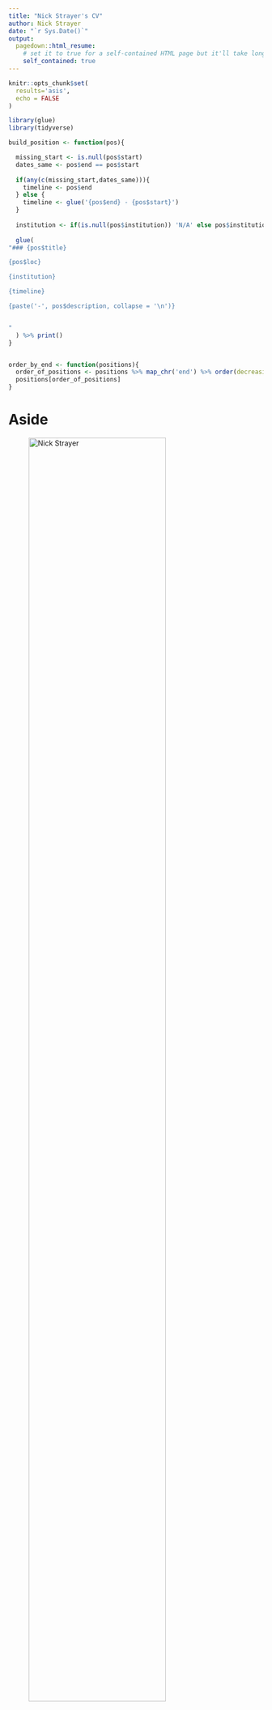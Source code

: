 ```yaml
---
title: "Nick Strayer's CV"
author: Nick Strayer
date: "`r Sys.Date()`"
output:
  pagedown::html_resume:
    # set it to true for a self-contained HTML page but it'll take longer to render
    self_contained: true
---
```


```r

knitr::opts_chunk$set(
  results='asis', 
  echo = FALSE
)

library(glue)
library(tidyverse)

build_position <- function(pos){

  missing_start <- is.null(pos$start)
  dates_same <- pos$end == pos$start
  
  if(any(c(missing_start,dates_same))){
    timeline <- pos$end
  } else {
    timeline <- glue('{pos$end} - {pos$start}')
  }
  
  institution <- if(is.null(pos$institution)) 'N/A' else pos$institution
  
  glue(
"### {pos$title}

{pos$loc}

{institution}

{timeline}

{paste('-', pos$description, collapse = '\n')}


"
  ) %>% print()
}


order_by_end <- function(positions){
  order_of_positions <- positions %>% map_chr('end') %>% order(decreasing = TRUE)
  positions[order_of_positions]
}
```


<style>
.blocks {
  break-inside: avoid;
}
</style>

Aside
================================================================================


![Nick Strayer](https://pbs.twimg.com/profile_images/1145705332783616000/Hrua26iX_400x400.png){width=80%}


Contact {#contact}
--------------------------------------------------------------------------------

- <i class="fa fa-envelope"></i> nick.strayer@gmail.com
- <i class="fa fa-twitter"></i> [NicholasStrayer](https://twitter.com/NicholasStrayer)
- <i class="fa fa-github"></i> [github.com/nstrayer](https://github.com/nstrayer)
- <i class="fa fa-phone"></i> (734) 645-0110



Skills {#skills}
--------------------------------------------------------------------------------

- 5 years of experience developing data visualizations in academic, industry, and journalism contexts.

- Highly experienced in R, Python, and Javascript. Work heavily with Bash, SQL, C++, and AWK.  


Disclaimer {#disclaimer}
--------------------------------------------------------------------------------

Made with the R package [**pagedown**](https://github.com/rstudio/pagedown). 

The source code is available at [github.com/nstrayer/cv](https://github.com/nstrayer/cv).

Last updated on `r Sys.Date()`.




Main
================================================================================

Nick Strayer {#title}
--------------------------------------------------------------------------------

Currently searching for Data Scientist positions


Education {data-icon=graduation-cap data-concise=true}
--------------------------------------------------------------------------------


### Vanderbilt University

PhD. Candidate, biostatistics

Nashville, TN

2020 - 2015

Dissertation on Bayesian network models and interactive biomedical visualization platforms

University Graduate Fellow

### University of Vermont

B.S., mathematics, statistics

Burlington, VT

2015 - 2011 

Minored in computer science

Thesis: An agent based model of Diel Vertical Migration patterns of Mysis diluviana


Research Experience {data-icon=laptop}
--------------------------------------------------------------------------------

```r
research_positions <- list(
  list(
    title = "Research Assistant", 
    loc = "Adair Laboratory", 
    institution = "University of Vermont",
    start = 2012,
    end = 2013,
    description = c('Independently analyzed and constructed statistical models for large data sets pertaining to carbon decomposition rates.')
  ),
   list(
    title = "Undergraduate Researcher", 
    loc = "Bentil Laboratory", 
    institution = "University of Vermont",
    start = 2013,
    end = 2014,
    description = c('Developed mathematical model to predict the transport of sulfur through the environment with applications in waste cleanup.')
  ),
  list(
    title = "Undergraduate Researcher", 
    loc = "Rubenstein Ecosystems Science Laboratory", 
    institution = "University of Vermont",
    start = 2013,
    end = 2015,
    description = c("Analyzed and visualized data for CATOS fish tracking project.",
"Head of data mining project to establish temporal trends in population densities of Mysis diluviana (Mysis).",
"Ran project to mathematically model the migration patterns of Mysis (honors thesis project.)")
  ),
  list(
    title = "Human Computer Interaction Researcher", 
    loc = "LabInTheWild (Reineke Lab)", 
    institution = "University of Michigan",
    start = 2015,
    end = 2015,
    description = c("Led development and implementation of interactive data visualizations to help users compare themselves to other demographics.")
  ),
  list(
    title = "Graduate Research Assistant", 
    loc = "TBILab (Yaomin Xu's Lab)", 
    institution = "Vanderbilt University",
    start = 2015,
    end = 2020,
    description = c("Primarilly working with large EHR and Biobank datasets.",
"Developing network-based methods to investigate and visualize clinically relevant patterns in data.")
  ),
  list(
    title = "Data Science Researcher", 
    loc = "Data Science Lab", 
    institution = "Johns Hopkins University",
    start = 2017,
    end = 2018,
    description = c(
      "Building R Shiny applications in the contexts of wearables and statistics education.",
      "Work primarily done in R Shiny and Javascript (node and d3js).")
  )
)

research_positions %>% 
  order_by_end() %>% 
  purrr::walk(build_position)
```



Industry Experience {data-icon=suitcase}
--------------------------------------------------------------------------------

```r
industry_positions <- list(
  list(
    title = "Software Engineering Intern", 
    loc = "Conduce", 
    institution = "Carpinteria, CA",
    start = 2014,
    end = 2014,
    description = c("Incorporated d3.js to the company's main software platform.")
  ),
   list(
    title = "Engineering Intern - User Experience", 
    loc = "Dealer.com", 
    institution = "Burlington, VT",
    start = 2015,
    end = 2015,
    description = c("Built internal tool to help analyze and visualize user interaction with backend products.")
  ),
  list(
    title = "Data Science Intern", 
    loc = "Dealer.com", 
    institution = "Burlington, VT",
    start = 2015,
    end = 2015,
    description = c("Worked with the product analytics team to help parse and visualize large stores of data to drive business decisions.")
  ),
  list(
    title = "Data Artist In Residence", 
    loc = "Conduce", 
    institution = "Carpinteria, CA",
    start = 2014,
    end = 2015,
    description = c("Envisioned, prototyped and implemented visualization framework in the course of one month.",
                    "Constructed training protocol for bringing third parties up to speed with new protocol.")
  ),
  list(
    title = "Data Journalist - Graphics Department", 
    loc = "New York Times", 
    institution = "New York, New York",
    start = 2016,
    end = 2016,
    description = c("Reporter with the graphics desk covering topics in science, politics, and sport.",
                    "Work primarily done in R, Javascript, and Adobe Illustrator.",
                    "Had most read and discussed article for entire paper for month of August, 2016.")
  )
)

industry_positions %>% 
  order_by_end() %>% 
  purrr::walk(build_position)
```


Teaching Experience {data-icon=chalkboard-teacher}
--------------------------------------------------------------------------------

```r
teaching_positions <- list(
  list(
    title = "Statistical Computing in R", 
    loc = "Vanderbilt Biostatistics Department", 
    institution = "Nashville, TN",
    start = 2017,
    end = 2017,
    description = c("TA and lectured",
"Covered introduction to R language for statistics applications",
"Graduate level class")
  ),
  list(
    title = "Advanced Statistical Learning and Inference", 
    loc = "Vanderbilt Biostatistics Department", 
    institution = "Nashville, TN",
    start = 2017,
    end = 2018,
    description = c("TA and lectured",
                    "Topics covered from penalized regression to boosted trees and neural networks",
                    "Highest level course offered in department")
  ),
  list(
    title = "Advanced Statistical Computing", 
    loc = "Vanderbilt Biostatistics Department", 
    institution = "Nashville, TN",
    start = 2018,
    end = 2018,
    description = c("TA and lectured",
                    "Covered modern statistical computing algorithms ",
                    "4th year PhD level class")
  ),
  list(
    title = "Data Visualization Best Practices", 
    loc = "DataCamp", 
    institution = "N/A",
    start = 2019,
    end = 2019,
    description = c(
      "Designed from bottom up course to teach best practices for scientific visualizations.",
      "Uses R and ggplot2.",
      "In top 10% on platform by popularity.")
  ),
  list(
    title = " Improving your visualization in Python", 
    loc = "DataCamp", 
    institution = "N/A",
    start = 2019,
    end = 2019,
    description = c(
      "Designed from bottom up course to teach advanced methods for enhancing visualization.",
      "Uses python, matplotlib, and seaborn.")
  )
)

teaching_positions %>% 
  order_by_end() %>% 
  purrr::walk(build_position)
```




Selected Press (About)  {data-icon=newspaper}
--------------------------------------------------------------------------------

```r
about_me_press <- list(
  list(
    title = "[Great paper? Swipe right on the new ‘Tinder for preprints’ app](https://www.sciencemag.org/news/2017/06/great-paper-swipe-right-new-tinder-preprints-app)", 
    loc = "Science", 
    institution = "N/A",
    start = 2017,
    end = 2017,
    description = c("Story of the app [Papr](jhubiostatistics.shinyapps.io/papr/) made with Jeff Leek and Lucy D’Agostino McGowan.")
  ),
  list(
    title = "[Swipe right for science: Papr app is ‘Tinder for preprints’](https://www.nature.com/news/swipe-right-for-science-papr-app-is-tinder-for-preprints-1.22163)", 
    loc = "Nature News", 
    institution = "N/A",
    start = 2017,
    end = 2017,
    description = c("Second press article for app Papr.")
  ),
  list(
    title = "[The Deeper Story in the Data](https://www.uvm.edu/uvmnews/news/deeper-story-data)", 
    loc = "University of Vermont Quarterly", 
    institution = "N/A",
    start = 2016,
    end = 2016,
    description = c("Story on my path post graduation and the power of narrative.")
  )
)

about_me_press %>% 
  order_by_end() %>% 
  purrr::walk(build_position)
```


Selected Press (By)  {data-icon=newspaper}
--------------------------------------------------------------------------------

```r
by_me_press <- list(
  list(
    title = "[The Great Student Migration](https://www.nytimes.com/interactive/2016/08/26/us/college-student-migration.html?smid=pl-share)", 
    loc = "The New York Times", 
    institution = "N/A",
    start = 2016,
    end = 2016,
    description = c("Most shared and discussed article from the New York Times for August 2016.")
  ),
  list(
    title = "[Wildfires are Getting Worse, The New York Times](https://www.nytimes.com/interactive/2016/07/25/us/wildfire-seasons-los-angeles.html)", 
    loc = "The New York Times", 
    institution = "N/A",
    start = 2016,
    end = 2016,
    description = c("GIS analysis and modeling of fire patterns and trends","Data in collaboration with NASA and USGS")
  ),
  list(
    title = "[Who’s Speaking at the Democratic National Convention?](https://www.nytimes.com/2016/07/26/upshot/democrats-may-not-be-unified-but-their-convention-speakers-are.html)", 
    loc = "The New York Times", 
    institution = "N/A",
    start = 2016,
    end = 2016,
    description = c("Data scraped from CSPAN records to figure out who talked and past conventions.")
  ),
  list(
    title = "[Who’s Speaking at the Republican National Convention?](https://www.nytimes.com/2016/07/19/upshot/whos-not-speaking-how-this-republican-convention-differs.html?smid=pl-share))", 
    loc = "The New York Times", 
    institution = "N/A",
    start = 2016,
    end = 2016,
    description = c("Used same data scraping techniques as Who’s Speaking at the Democratic National Convention?")
  ),
  list(
    title = "[A Trail of Terror in Nice, Block by Block](https://www.nytimes.com/interactive/2016/07/14/world/europe/trail-of-terror-france.html)", 
    loc = "The New York Times", 
    institution = "N/A",
    start = 2016,
    end = 2016,
    description = c(
      "Led research effort to put togther story of 2016 terrorist attack in Nice, France in less than 12 hours.", 
      "Work won Silver medal at Malofiej 2017, and gold at Society of News and Design.")
  )
)

by_me_press %>% 
  order_by_end() %>% 
  purrr::walk(build_position)
```





Selected Publications, Posters, and Talks {data-icon=book}
--------------------------------------------------------------------------------



::: aside
I regularly blog about data science and visualization on my blog [LiveFreeOrDichotomize.](https://livefreeordichotomize.com/)
:::

```r
academic_articles <- list(
  list(
    title = "Asymmetric Linkage Disequilibrium: Tools for Dissecting Multiallelic LD", 
    loc = "Journal of Human Immunology", 
    institution = "N/A",
    start = 2015,
    end = 2015,
    description = c("Authored with Richard Single, Vanja Paunic, Mark Albrecht, and Martin Maiers.")
  ),
  list(
    title = "[An Agent Based Model of Mysis Migration](https://www.semanticscholar.org/paper/An-Agent-Based-Model-of-the-Diel-Vertical-Migration-Strayer-Stockwell/40493c78e8ecf22bd882d17ec99fd913ec4b9820)", 
    loc = "International Association of Great Lakes Research Conference", 
    institution = "N/A",
    start = 2015,
    end = 2015,
    description = c("Authored with Brian O'Malley, Sture Hansson, and Jason Stockwell.")
  ),
  list(
    title = "Declines of Mysis diluviana in the Great Lakes", 
    loc = "Journal of Great Lakes Research", 
    institution = "N/A",
    start = 2015,
    end = 2015,
    description = c("Authored with Peter Euclide and Jason Stockwell.")
  ),
  list(
    title = "[Continuous Classification using Deep Neural Networks](nickstrayer.me/qualifying_exam/)", 
    loc = "Vanderbilt Biostatistics Qualification Exam", 
    institution = "N/A",
    start = 2017,
    end = 2017,
    description = c("Review of methods for classifying continuous data streams using neural networks",
                    "Sucessfully met qualifying examination standards")
  ),
  list(
    title = "[Charge Reductions Associated with Shortening Time to Recovery in Septic Shock](https://www.ncbi.nlm.nih.gov/pubmed/30419234)", 
    loc = "Chest", 
    institution = "N/A",
    start = 2019,
    end = 2019,
    description = c("Authored with Wesley H. Self, MD MPH; Dandan Liu, PhD; Stephan Russ, MD, MPH; Michael J. Ward, MD, PhD, MBA; Nathan I. Shapiro, MD, MPH; Todd W. Rice, MD, MSc; Matthew W. Semler, MD, MSc.")
  ),
  list(
    title = "R timelineViz: Visualizing the distribution of study events in longitudinal studies", 
    loc = "Under-Review (copy available upon request.)", 
    institution = "N/A",
    start = 2018,
    end = 2018,
    description = c("Authored with Alex Sunderman of the Vanderbilt Department of Epidemiology.")
  ),
  list(
    title = "[Multimorbidity Explorer | A shiny app for exploring EHR and biobank data](http://nickstrayer.me/rstudioconf19_me-poster/)", 
    loc = "RStudio::conf 2019", 
    institution = "N/A",
    start = 2019,
    end = 2019,
    description = c("Contributed Poster. Authored with Yaomin Xu.")
  ),
  list(
    title = "[Taking a network view of EHR and Biobank data to find explainable multivariate patterns](http://nickstrayer.me/biostat_seminar/)",
    loc = "Vanderbilt Biostatistics Seminar Series", 
    institution = "N/A",
    start = 2019,
    end = 2019,
    description = c("University wide seminar series.")
  ),
  list(
    title = "Patient-specific risk factors independently influence survival in Myelodysplastic Syndromes in an unbiased review of EHR records",
    loc = "Under-Review (copy available upon request.)", 
    end = 2019,
    description = c(
      "Bayesian network analysis used to find novel subgroups of patients with Myelodysplastic Syndromes (MDS).",
      "Analysis done using method built for my dissertation.")
  ),
  list(
    title = "Patient specific comorbidities impact overall survival in myelofibrosis",
    loc = "Under-Review (copy available upon request.)", 
    end = 2019,
    description = c(
      "Bayesian network analysis used to find robust novel subgroups of patients with given genetic mutations.",
      "Analysis done using method built for my dissertation.")
  )
  
)

academic_articles %>% 
  order_by_end() %>% 
  purrr::walk(build_position)
```

